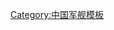 {{Navbox
|name = 054A型导弹护卫舰
|title = [[File:Naval Ensign of the People's Republic of China.svg‎|28px|]] [[054A型导弹护卫舰]]
|state = {{{state|autocollapse}}}
|bodyclass = hlist
|group1 = 第一批次
|list1 = 
* {{PLANS|舟山|FFG|529|1}}
* {{PLANS|徐州|FFG|530|1}}
* {{PLANS|衡阳|FFG|568|1}}
* {{PLANS|黄山|FFG|570|1}}

|group2 = 第二批次
|list2 = 
* {{PLANS|玉林|FFG|569|1}}
* {{PLANS|运城|FFG|571|1}}
* {{PLANS|益阳|FFG|548|1}}
* {{PLANS|常州|FFG|549|1}}
* {{PLANS|烟台|FFG|538|1}}
* {{PLANS|盐城|FFG|546|1}}
* {{PLANS|衡水|FFG|572|1}}
* {{PLANS|柳州|FFG|573|1}}
* {{PLANS|临沂|FFG|547|1}}
* {{PLANS|潍坊|FFG|550|1}}
* {{PLANS|三亚|FFG|574|1}}
* {{PLANS|岳阳|FFG|575|1}}

|group3 = 第三批次
|list3 =
* {{PLANS|大庆|FFG|576|1}}
* {{PLANS|黄冈|FFG|577|1}}
* {{PLANS|扬州|FFG|578|1}}
* {{PLANS|邯郸|FFG|579|1}}
* {{PLANS|湘潭|FFG|531|1}}
* {{PLANS|荆州|FFG|532|1}}
* {{PLANS|滨州|FFG|515|1}}
* {{PLANS|许昌|FFG|536|1}}
* {{PLANS|芜湖|FFG|539|1}}
* {{PLANS|日照|FFG|598|1}}

|group4 = 第四批次
|list4 =
* {{PLANS|安阳|FFG|599|1}}
* {{PLANS|咸宁|FFG|500|1}}
* {{PLANS|南通|FFG||1}}
* {{PLANS|枣庄|FFG||1}}

|below = 
* 前一型号：[[054型导弹护卫舰]]
<!-- * 后一型号：[[054B型导弹护卫舰]] -->

* [[中国人民解放军海军护卫舰列表]]
* [[中国人民解放军海军护卫舰型号列表]]
}}<noinclude>
{{collapsible option}}

[[Category:中国军舰模板]]

</noinclude>
